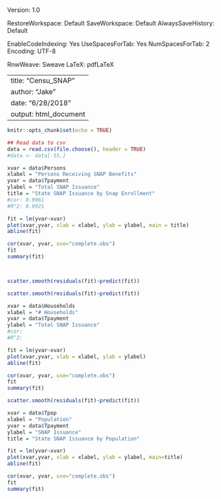 Version: 1.0

RestoreWorkspace: Default
SaveWorkspace: Default
AlwaysSaveHistory: Default

EnableCodeIndexing: Yes
UseSpacesForTab: Yes
NumSpacesForTab: 2
Encoding: UTF-8

RnwWeave: Sweave
LaTeX: pdfLaTeX

---
title: "Censu_SNAP"
author: "Jake"
date: "6/28/2018"
output: html_document
---

```r
knitr::opts_chunk$set(echo = TRUE)
```


```r
## Read data to csv
data = read.csv(file.choose(), header = TRUE)
#data <- data[-55,]


```


```r
xvar = data$Persons
xlabel = "Persons Receiving SNAP Benefits"
yvar = data$Tpayment
ylabel = "Total SNAP Issuance"
title = "State SNAP Issuance by Snap Enrollment"
#cor: 0.9961
#R^2: 0.9921

fit = lm(yvar~xvar)
plot(xvar,yvar, xlab = xlabel, ylab = ylabel, main = title)
abline(fit)

cor(xvar, yvar, use="complete.obs")
fit
summary(fit)



scatter.smooth(residuals(fit)~predict(fit))
```

```r
scatter.smooth(residuals(fit)~predict(fit))
```

```r
xvar = data$Households
xlabel = "# Households"
yvar = data$Tpayment
ylabel = "Total SNAP Issuance"
#cor: 
#R^2: 

fit = lm(yvar~xvar)
plot(xvar,yvar, xlab = xlabel, ylab = ylabel)
abline(fit)

cor(xvar, yvar, use="complete.obs")
fit
summary(fit)
```
```r
scatter.smooth(residuals(fit)~predict(fit))
```

```r
xvar = data$Tpop
xlabel = "Population"
yvar = data$Tpayment
ylabel = "SNAP Issuance"
title = "State SNAP Issuance by Population"

fit = lm(yvar~xvar)
plot(xvar,yvar, xlab = xlabel, ylab = ylabel, main=title)
abline(fit)

cor(xvar, yvar, use="complete.obs")
fit
summary(fit)
```

